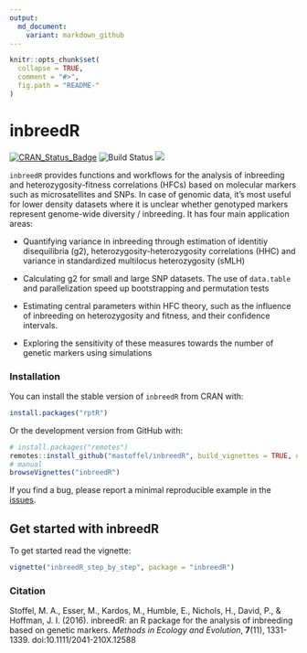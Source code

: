 ```yaml
---
output:
  md_document:
    variant: markdown_github
---
```


<!-- README.md is generated from README.Rmd. Please edit that file -->

```r
knitr::opts_chunk$set(
  collapse = TRUE,
  comment = "#>",
  fig.path = "README-"
)
```

# inbreedR
[![CRAN_Status_Badge](http://www.r-pkg.org/badges/version/inbreedR)](https://cran.r-project.org/package=inbreedR)
![Build Status](https://travis-ci.org/mastoffel/inbreedR.svg?branch=master)
[![](http://cranlogs.r-pkg.org/badges/grand-total/inbreedR)](https://cran.r-project.org/package=inbreedR)

`inbreedR` provides functions and workflows for the analysis of inbreeding and heterozygosity-fitness correlations (HFCs) based on molecular markers such as microsatellites and SNPs. In case of genomic data, it's most useful for lower density datasets where it is unclear whether genotyped markers represent genome-wide diversity / inbreeding. It has four main application areas:

*   Quantifying variance in inbreeding through estimation of identitiy disequilibria (g2), heterozygosity-heterozygosity correlations (HHC) and variance in standardized multilocus heterozygosity (sMLH)

*   Calculating g2 for small and large SNP datasets. The use of `data.table` and parallelization speed up bootstrapping and permutation tests

*   Estimating central parameters within HFC theory, such as the influence of inbreeding on heterozygosity and fitness, and their confidence intervals.

*   Exploring the sensitivity of these measures towards the number of genetic markers using simulations

### Installation

You can install the stable version of `inbreedR` from CRAN with:

```r
install.packages("rptR")
```

Or the development version from GitHub with:

```r
# install.packages("remotes")
remotes::install_github("mastoffel/inbreedR", build_vignettes = TRUE, dependencies = TRUE) 
# manual
browseVignettes("inbreedR")
```
   
If you find a bug, please report a minimal reproducible example in the [issues](https://github.com/mastoffel/inbreedR/issues).


## Get started with inbreedR

To get started read the vignette:  

```r
vignette("inbreedR_step_by_step", package = "inbreedR")
```


### Citation

Stoffel, M. A., Esser, M., Kardos, M., Humble, E., Nichols, H., David, P., & Hoffman, J. I. (2016). inbreedR: an R package for the analysis of inbreeding based on genetic markers. *Methods in Ecology and Evolution*, **7**(11), 1331-1339. doi:10.1111/2041-210X.12588
 
    



